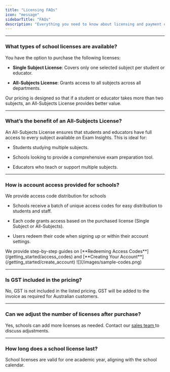 ```yaml
---
title: "Licensing FAQs"
icon: "message"
sidebarTitle: "FAQs"
description: "Everything you need to know about licensing and payment options for schools."
---
```


***

### What types of school licenses are available?

You have the option to purchase the following licenses:

* **Single Subject License**: Covers only one selected subject per student or educator.

* **All-Subjects License**: Grants access to all subjects across all departments.

Our pricing is designed so that if a student or educator takes more than two subjects, an All-Subjects License provides better value.

***

### What’s the benefit of an All-Subjects License?

An All-Subjects License ensures that students and educators have full access to every subject available on Exam Insights. This is ideal for:

* Students studying multiple subjects.

* Schools looking to provide a comprehensive exam preparation tool.

* Educators who teach or support multiple subjects.

***

### How is account access provided for schools?

We provide access code distribution for schools

* Schools receive a batch of unique access codes for easy distribution to students and staff.

* Each code grants access based on the purchased license (Single Subject or All-Subjects).

* Users redeem their code when signing up or within their account settings.

<Tip>
  We provide step-by-step guides on [**Redeeming Access Codes**](/getting_started/access_codes) and [**Creating Your Account**](/getting_started/create_account)
</Tip>

<Frame caption="Example of Access Code Distribution">
  ![](/images/sample-codes.png)
</Frame>

***

### Is GST included in the pricing?

No, GST is not included in the listed pricing. GST will be added to the invoice as required for Australian customers.

***

### Can we adjust the number of licenses after purchase?

Yes, schools can add more licenses as needed. Contact our [sales team ](mailto:sales@exam-insights.com)to discuss adjustments.

***

### How long does a school license last?

School licenses are valid for one academic year, aligning with the school calendar.